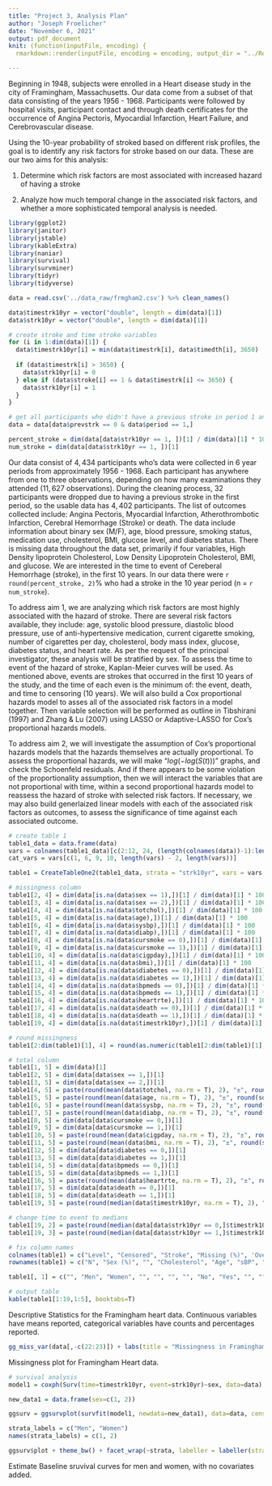 ```yaml
---
title: "Project 3, Analysis Plan"
author: "Joseph Froelicher"
date: "November 6, 2021"
output: pdf_document
knit: (function(inputFile, encoding) {
  rmarkdown::render(inputFile, encoding = encoding, output_dir = "../Reports") })

---
```


\section{Introduction}

Beginning in 1948, subjects were enrolled in a Heart disease study in the city of Framingham, Massachusetts. Our data come from a subset of that data consisting of the years 1956 - 1968. Participants were followed by hospital visits, participant contact and through death certificates for the occurrence of Angina Pectoris, Myocardial Infarction, Heart Failure, and Cerebrovascular disease.

Using the 10-year probability of stroked based on different risk profiles, the goal is to identify any risk factors for stroke based on our data. These are our two aims for this analysis:

1. Determine which risk factors are most associated with increased hazard of having a stroke

2. Analyze how much temporal change in the associated risk factors, and whether a more sophisticated temporal analysis is needed.

\section{Data}

```r
library(ggplot2)
library(janitor)
library(jstable)
library(kableExtra)
library(naniar)
library(survival)
library(survminer)
library(tidyr)
library(tidyverse)

data = read.csv('../data_raw/frmgham2.csv') %>% clean_names()

data$timestrk10yr = vector("double", length = dim(data)[1])
data$strk10yr = vector("double", length = dim(data)[1])

# create stroke and time stroke variables
for (i in 1:dim(data)[1]) {
  data$timestrk10yr[i] = min(data$timestrk[i], data$timedth[i], 3650)
  
  if (data$timestrk[i] > 3650) {
    data$strk10yr[i] = 0
  } else if (data$stroke[i] == 1 & data$timestrk[i] <= 3650) {
    data$strk10yr[i] = 1
  }
}

# get all participants who didn't have a previous stroke in period 1 and observations that are in period 1
data = data[data$prevstrk == 0 & data$period == 1,]

percent_stroke = dim(data[data$strk10yr == 1, ])[1] / dim(data)[1] * 100
num_stroke = dim(data[data$strk10yr == 1, ])[1]

```

Our data consist of $4,434$ participants who's data were collected in 6 year periods from approximately 1956 - 1968. Each participant has anywhere from one to three observations, depending on how many examinations they attended ($11,627$ observations). During the cleaning process, $32$ participants were dropped due to having a previous stroke in the first period, so the usable data has $4,402$ participants. The list of outcomes collected include: Angina Pectoris, Myocardial Infarction, Atherothrombotic Infarction, Cerebral Hemorrhage (Stroke) or death. The data include information about binary sex (M/F), age, blood pressure, smoking status, medication use, cholesterol, BMI, glucose level, and diabetes status. There is missing data throughout the data set, primarily if four variables, High Density lipoprotein Cholesterol, Low Density Lipoprotein Cholesterol, BMI, and glucose. We are interested in the time to event of Cereberal Hemorrhage (stroke), in the first 10 years. In our data there were `r round(percent_stroke, 2)`% who had a stroke in the 10 year period (n = `r num_stroke`).

\section{Analysis Plan}

To address aim 1, we are analyzing which risk factors are most highly associated with the hazard of stroke. There are several risk factors available, they include: age, systolic blood pressure, diastolic blood pressure, use of anti-hypertensive medication, current cigarette smoking, number of cigarettes per day, cholesterol, body mass index, glucose, diabetes status, and heart rate. As per the request of the principal investigator, these analysis will be stratified by sex. To assess the time to event of the hazard of stroke, Kaplan-Meier curves will be used. As mentioned above, events are strokes that occurred in the first 10 years of the study, and the time of each even is the minimum of: the event, death, and time to censoring (10 years). We will also build a Cox proportional hazards model to asses all of the associated risk factors in a model together. Then variable selection will be performed as outline in Tibshirani (1997) and Zhang & Lu (2007) using LASSO or Adaptive-LASSO for Cox's proportional hazards models.

To address aim 2, we will investigate the assumption of Cox's proportional hazards models that the hazards themselves are actually proportional. To assess the proportional hazards, we will make "$log(-log(S(t)))$" graphs, and check the Schoenfeld residuals. And if there appears to be some violation of the proportionality assumption, then we will interact the variables that are not proportional with time, within a second proportional hazards model to reassess the hazard of stroke with selected risk factors. If necessary, we may also build generlaized linear models with each of the associated risk factors as outcomes, to assess the significance of time against each associated outcome.

\newpage
\section{Tables and Figures}

```r

# create table 1
table1_data = data.frame(data)
vars = colnames(table1_data)[c(2:12, 24, (length(colnames(data))-1):length(colnames(data)))]
cat_vars = vars[c(1, 6, 9, 10, length(vars) - 2, length(vars))]

table1 = CreateTableOne2(table1_data, strata = "strk10yr", vars = vars, factorVars = cat_vars)

# missingness column
table1[2, 4] = dim(data[is.na(data$sex == 1),])[1] / dim(data)[1] * 100
table1[3, 4] = dim(data[is.na(data$sex == 2),])[1] / dim(data)[1] * 100
table1[4, 4] = dim(data[is.na(data$totchol),])[1] / dim(data)[1] * 100
table1[5, 4] = dim(data[is.na(data$age),])[1] / dim(data)[1] * 100
table1[6, 4] = dim(data[is.na(data$sysbp),])[1] / dim(data)[1] * 100
table1[7, 4] = dim(data[is.na(data$diabp),])[1] / dim(data)[1] * 100
table1[8, 4] = dim(data[is.na(data$cursmoke == 0),])[1] / dim(data)[1] * 100
table1[9, 4] = dim(data[is.na(data$cursmoke == 1),])[1] / dim(data)[1] * 100
table1[10, 4] = dim(data[is.na(data$cigpday),])[1] / dim(data)[1] * 100
table1[11, 4] = dim(data[is.na(data$bmi),])[1] / dim(data)[1] * 100
table1[12, 4] = dim(data[is.na(data$diabetes == 0),])[1] / dim(data)[1] * 100
table1[13, 4] = dim(data[is.na(data$diabetes == 1),])[1] / dim(data)[1] * 100
table1[14, 4] = dim(data[is.na(data$bpmeds == 0),])[1] / dim(data)[1] * 100
table1[15, 4] = dim(data[is.na(data$bpmeds == 1),])[1] / dim(data)[1] * 100
table1[16, 4] = dim(data[is.na(data$heartrte),])[1] / dim(data)[1] * 100
table1[17, 4] = dim(data[is.na(data$death == 0),])[1] / dim(data)[1] * 100
table1[18, 4] = dim(data[is.na(data$death == 1),])[1] / dim(data)[1] * 100
table1[19, 4] = dim(data[is.na(data$timestrk10yr),])[1] / dim(data)[1] * 100

# round missingness
table1[2:dim(table1)[1], 4] = round(as.numeric(table1[2:dim(table1)[1], 4]), 3)

# total column
table1[1, 5] = dim(data)[1]
table1[2, 5] = dim(data[data$sex == 1,])[1]
table1[3, 5] = dim(data[data$sex == 2,])[1]
table1[4, 5] = paste(round(mean(data$totchol, na.rm = T), 2), "±", round(sd(data$totchol, na.rm = T), 2))
table1[5, 5] = paste(round(mean(data$age, na.rm = T), 2), "±", round(sd(data$age, na.rm = T), 2))
table1[6, 5] = paste(round(mean(data$sysbp, na.rm = T), 2), "±", round(sd(data$sysbp, na.rm = T), 2))
table1[7, 5] = paste(round(mean(data$diabp, na.rm = T), 2), "±", round(sd(data$diabp, na.rm = T), 2))
table1[8, 5] = dim(data[data$cursmoke == 0,])[1]
table1[9, 5] = dim(data[data$cursmoke == 1,])[1]
table1[10, 5] = paste(round(mean(data$cigpday, na.rm = T), 2), "±", round(sd(data$cigpday, na.rm = T), 2))
table1[11, 5] = paste(round(mean(data$bmi, na.rm = T), 2), "±", round(sd(data$bmi, na.rm = T), 2))
table1[12, 5] = dim(data[data$diabetes == 0,])[1]
table1[13, 5] = dim(data[data$diabetes == 1,])[1]
table1[14, 5] = dim(data[data$bpmeds == 0,])[1]
table1[15, 5] = dim(data[data$bpmeds == 1,])[1]
table1[16, 5] = paste(round(mean(data$heartrte, na.rm = T), 2), "±", round(sd(data$heartrte, na.rm = T), 2))
table1[17, 5] = dim(data[data$death == 0,])[1]
table1[18, 5] = dim(data[data$death == 1,])[1]
table1[19, 5] = paste(round(median(data$timestrk10yr, na.rm = T), 2), "±", round(sd(data$timestrk10yr, na.rm = T), 2))

# change time to event to medians
table1[19, 2] = paste(round(median(data[data$strk10yr == 0,]$timestrk10yr, na.rm = T), 2), "±", round(sd(data[data$strk10yr == 0,]$timestrk10yr, na.rm = T), 2))
table1[19, 3] = paste(round(median(data[data$strk10yr == 1,]$timestrk10yr, na.rm = T), 2), "±", round(sd(data[data$strk10yr == 0,]$timestrk10yr, na.rm = T), 2))

# fix column names
colnames(table1) = c("Level", "Censored", "Stroke", "Missing (%)", 'Overall', "")
rownames(table1) = c("N", "Sex (%)", "", "Cholesterol", "Age", "sBP", "dBP", "Smoke (%)", "", "Cigs/day", "BMI", "Diabetees (%)", "", "Medication", "", "Heart Rate", "Death (%)", "","Time to Event (Median)", "", "")

table1[, 1] = c("", "Men", "Women", "", "", "", "", "No", "Yes", "", "", "No", "Yes", "No", "Yes", "", "No", "Yes", "", "", "")

# output table
kable(table1[1:19,1:5], booktabs=T)

```
\textbf{Table 1.} Descriptive Statistics for the Framingham heart data. Continuous variables have means reported, categorical variables have counts and percentages reported.
\newpage

```r

gg_miss_var(data[,-c(22:23)]) + labs(title = "Missingness in Framingham Heart Data")

```
\textbf{Figure 1.} Missingness plot for Framingham Heart data.
\newpage

```r
# survival analysis
model1 = coxph(Surv(time=timestrk10yr, event=strk10yr)~sex, data=data)

new_data1 = data.frame(sex=c(1, 2))

ggsurv = ggsurvplot(survfit(model1, newdata=new_data1), data=data, censor=F, conf.int=F, legend="none", xlim=c(0, max(survfit(model1)$time)),title="Estimated Baseline Survival Curve")

strata_labels = c("Men", "Women")
names(strata_labels) = c(1, 2)

ggsurv$plot + theme_bw() + facet_wrap(~strata, labeller = labeller(strata=strata_labels)) + theme(legend.position = "none", plot.title = element_text(hjust = 0.5))

```
\textbf{Figure 2.} Estimate Baseline sruvival curves for men and women, with no covariates added.
